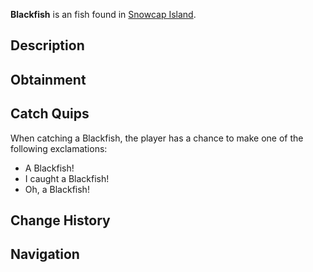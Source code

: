 {{FishInfobox
|image          = Blackfish.png
|rarity         = Uncommon
|sea            = First Sea
|location       = [[Snowcap Island]]
|sublocation    = Freshwater
|sources        = Fishing Rod
|radar_location = 
|xp             = 100
|weather        = 
|time           = Night
|season         = 
|bait           = Worm
|base_weight    = 2
|base_value     = 100
|weight_range   = 1.5
|base_chance    = 80
|base_resil     = 60
}}
'''Blackfish''' is an {{Rarity|Uncommon}} fish found in [[Snowcap Island]].

== Description ==
{{Description|Blackfish are small, black, nighttime swimmers that can be most commonly found in the cold the rocky waters of Snowcap Pond.|Bestiary Entry}}

== Obtainment ==
{{Description|Found in Snowcap Pond during the night.|Bestiary Hint}}
{{Fish Availability|
Snowcap Island/Freshwater Pond
|top_rods      = 
Leviathan's Fang Rod\472332.64\213736.51;
Trident Rod\445580.63\192147.81;
Free Spirit Rod\431769.24\191489.89;
No-Life Rod\387135.83\280127.93;
Astralhook Rod\372956.93\12669.62;
Flimsy Rod\265648.13\298971.91;
Training Rod\264957.26\294967.83;
Rod Of The Eternal King\345923.82\201824.67;
Fang of the Eclipse\362538.97\288308.21;
Abyssal Specter Rod\328570.17\287055.43;
Azure Of Lagoon\363896.31\284635.83;
Avalanche Rod\283979.2\241520.38;
Seraphic Rod\371844.63\268092.24;
Ethereal Prism Rod\370328.97\80951.6;
Challenger's Rod\362886.74\245491.88;
Rod Of The Forgotten Fang\361860.06\244678.53;
Rod Of The Exalted One\349582.9\208685.26;
Rod Of The Depths\339717.91\222103.2;
Zeus Rod\338272.93\278722.52;
Verdant Shear Rod\337987.25\272171.48;
Blazebringer Rod\322315.66\276314.72;
Depthseeker Rod\313178.22\265330.1;
Volcanic Rod\294319.34\267622.7;
Steady Rod\136157.21\110186.04
|recommended   = Trident Rod
}}

== Catch Quips ==
When catching a Blackfish, the player has a chance to make one of the following exclamations:
* A Blackfish!
* I caught a Blackfish!
* Oh, a Blackfish!

== Change History ==
{{Change History|{{subst:Current Version}}}}

== Navigation ==
{{Fish Navbox|Snowcap Island}}